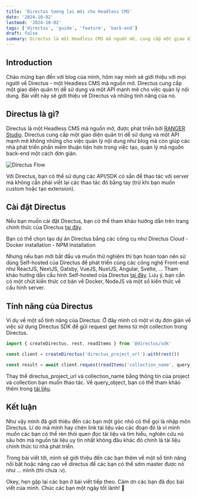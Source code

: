 ```yaml
---
title: 'Directus tương lai mới cho Headless CMS'
date: '2024-10-02'
lastmod: '2024-10-02'
tags: ['directus', 'guide', 'feature', 'back-end']
draft: false
summary: Directus là một Headless CMS mã nguồn mở, cung cấp một giao diện quản trị dễ sử dụng và một API mạnh mẽ cho việc quản lý nội dung. Bài viết này sẽ giới thiệu về Directus và những tính năng của nó.
---
```


## Introduction

Chào mừng bạn đến với blog của mình, hôm nay mình sẽ giới thiệu với mọi người về Directus - một Headless CMS mã nguồn mở. Directus cung cấp một giao diện quản trị dễ sử dụng và một API mạnh mẽ cho việc quản lý nội dung. Bài viết này sẽ giới thiệu về Directus và những tính năng của nó.

## Directus là gì?

Directus là một Headless CMS mã nguồn mở, được phát triển bởi [RANGER Studio](https://rangerstudio.com/). Directus cung cấp một giao diện quản trị dễ sử dụng và một API mạnh mẽ không những cho việc quản lý nội dung như blog mà còn giúp các nhà phát triển phần mềm thuận tiện hơn trong việc tạo, quản lý mã nguồn back-end một cách đơn giản.

![Directus Flow](/static/images/introDirectus.webp)

Với Directus, bạn có thể sử dụng các API/SDK có sẵn để thao tác với server mà không cần phải viết
lại các thao tác đó bằng tay (trừ khi bạn muốn custom hoặc tạo extension).

## Cài đặt Directus

Nếu bạn muốn cài đặt Directus, bạn có thể tham khảo hướng dẫn trên trang chính thức của Directus [tại đây](https://docs.directus.io/getting-started/installation.html).

Bạn có thể chọn tạo dự án Directus bằng các công cụ như Directus Cloud - Docker installation - NPM Installation

Nhưng nếu bạn mới bắt đầu và muốn thử nghiệm thì bạn hoàn toàn nên sử dùng Self-hosted của Directus để phát triển cùng các công nghệ Front-end như ReactJS, NextJS, Gatsby, VueJS, NuxtJS, Angular, Svelte, ... Tham khảo hướng dẫn cấu hình Self-hosted của Directus [tại đây](https://docs.directus.io/self-hosted/quickstart.html). Lưu ý, bạn cần có một chút kiến thức cơ bản về Docker, NodeJS và một số kiến thức về cấu hình server.

## Tính năng của Directus

Ví dụ về một số tính năng của Directus:
Ở đây mình có một ví dụ đơn giản về việc sử dụng Directus SDK để gửi request get items từ một collection trong Directus.

```javascript
import { createDirectus, rest, readItems } from '@directus/sdk'

const client = createDirectus('directus_project_url').with(rest())

const result = await client.request(readItems('collection_name', query_object))
```

Thay thế directus_project_url và collection_name bằng thông tin của project và collection bạn muốn thao tác. Về query_object, bạn có thể tham khảo thêm trong [tài liệu](https://docs.directus.io/reference/query.html).

## Kết luận

Như vậy mình đã giới thiệu đến các bạn một góc nhỏ có thể gọi là nhập môn Directus. Lí do mà mình hay chèn link tài liệu vào các đoạn đó là vì mình muốn các bạn có thể rèn thói quen đọc tài liệu và tìm hiểu, nghiên cứu nó sâu hơn mà nguồn tài liệu uy tín nhất không đâu khác đó chính là tài liệu chính thức từ nhà phát triển.

Trong bài viết tới, mình sẽ giới thiệu đến các bạn thêm về một số tính năng nổi bật hoặc nâng cao về directus để các bạn có thể sớm master được nó như ... mình (thì chưa :v).

Okey, hẹn gặp lại các bạn ở bài viết tiếp theo. Cảm ơn các bạn đã đọc bài viết của mình. Chúc các bạn một ngày tốt lành! 🌟
